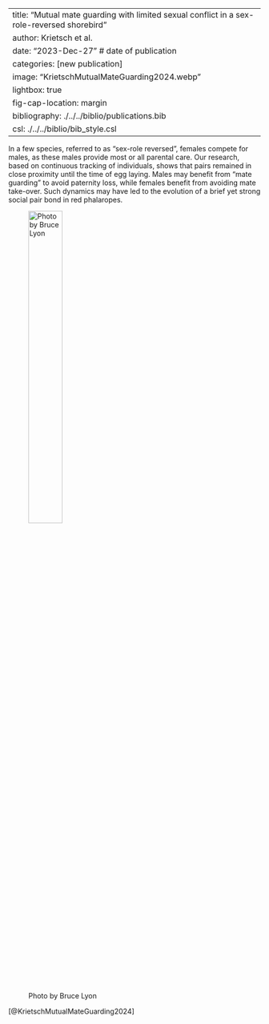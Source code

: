 

---
title: "Mutual mate guarding with limited sexual conflict in a sex-role-reversed shorebird" 
author: Krietsch et al.
date: "2023-Dec-27" # date of publication
categories: [new publication]
image: "KrietschMutualMateGuarding2024.webp"
lightbox: true
fig-cap-location: margin
bibliography: ./../../biblio/publications.bib
csl: ./../../biblio/bib_style.csl
---

In a few species, referred to as "sex-role reversed", females compete for males, as these males provide most or all parental care. Our research, based on continuous tracking of individuals, shows that pairs remained in close proximity until the time of egg laying. Males may benefit from "mate guarding" to avoid paternity loss, while females benefit from avoiding mate take-over. Such dynamics may have led to the evolution of a brief yet strong social pair bond in red phalaropes.

![Photo by Bruce Lyon](KrietschMutualMateGuarding2024.webp){width=40%}


[@KrietschMutualMateGuarding2024]
